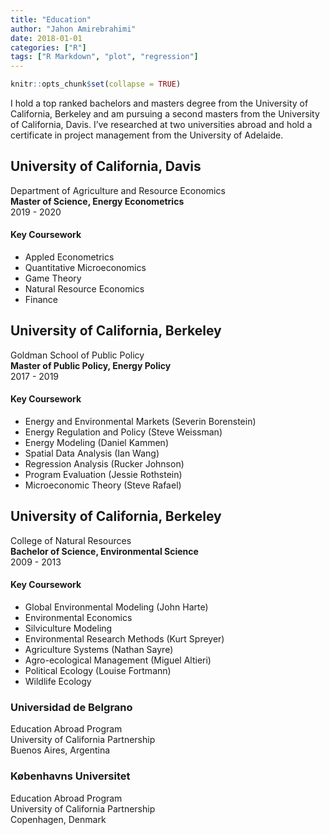 ```yaml
---
title: "Education"
author: "Jahon Amirebrahimi"
date: 2018-01-01
categories: ["R"]
tags: ["R Markdown", "plot", "regression"]
---
```


```r
knitr::opts_chunk$set(collapse = TRUE)
```

I hold a top ranked bachelors and masters degree from the University of California, Berkeley and am pursuing a second masters from the University of California, Davis. I've researched at two universities abroad and hold a certificate in project management from the University of Adelaide.

## University of California, Davis
Department of Agriculture and Resource Economics  
**Master of Science, Energy Econometrics**  
2019 - 2020

#### Key Coursework
* Appled Econometrics 
* Quantitative Microeconomics
* Game Theory
* Natural Resource Economics
* Finance

## University of California, Berkeley
Goldman School of Public Policy  
**Master of Public Policy, Energy Policy**  
2017 - 2019  

#### Key Coursework
* Energy and Environmental Markets (Severin Borenstein)
* Energy Regulation and Policy (Steve Weissman)
* Energy Modeling (Daniel Kammen)
* Spatial Data Analysis (Ian Wang)
* Regression Analysis (Rucker Johnson)
* Program Evaluation (Jessie Rothstein)
* Microeconomic Theory (Steve Rafael)

## University of California, Berkeley
College of Natural Resources  
**Bachelor of Science, Environmental Science**   
2009 - 2013  

#### Key Coursework
* Global Environmental Modeling (John Harte)
* Environmental Economics 
* Silviculture Modeling
* Environmental Research Methods (Kurt Spreyer)
* Agriculture Systems (Nathan Sayre)
* Agro-ecological Management (Miguel Altieri)
* Political Ecology (Louise Fortmann)
* Wildlife Ecology

### Universidad de Belgrano
Education Abroad Program  
University of California Partnership  
Buenos Aires, Argentina  

### Københavns Universitet
Education Abroad Program  
University of California Partnership  
Copenhagen, Denmark  